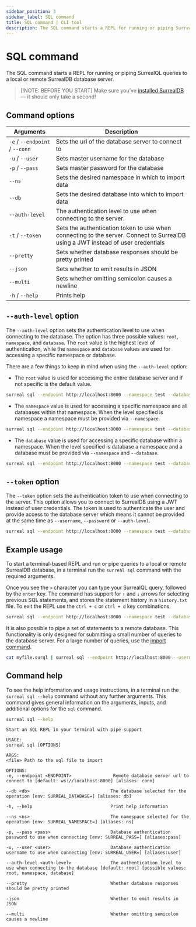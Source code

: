 ```yaml
---
sidebar_position: 3
sidebar_label: SQL command
title: SQL command | CLI tool
description: The SQL command starts a REPL for running or piping SurrealQL queries to a local or remote SurrealDB database server.
---
```


# SQL command

The SQL command starts a REPL for running or piping SurrealQL queries to a local or remote SurrealDB database server.

> [!NOTE: BEFORE YOU START]
> Make sure you’ve [installed SurrealDB](/docs/surrealdb/installation) — it should only take a second!

## Command options

<table>
    <thead>
        <tr>
            <th colspan="2">Arguments</th>
            <th>Description</th>
        </tr>
    </thead>
    <tbody>
        <tr>
            <td colspan="2">
                <code>-e</code> / <code>--endpoint</code> / <code>--conn</code>
               <Label label="optional" />
            </td>
            <td>
            Sets the url of the database server to connect to
            </td>
        </tr>
        <tr>
            <td colspan="2">
                <code>-u</code> / <code>--user</code>
                <Label label="required" />
            </td>
            <td>
                Sets master username for the database
            </td>
        </tr>
        <tr>
            <td colspan="2">
                <code>-p</code> / <code>--pass</code>
                <Label label="required" />
            </td>
            <td>
                Sets master password for the database
            </td>
        </tr>
        <tr>
            <td colspan="2">
                <code>--ns</code>
               <Label label="optional" />
            </td>
            <td>
                Sets the desired namespace in which to import data
            </td>
        </tr>
        <tr>
            <td colspan="2">
                <code>--db</code>
               <Label label="optional" />
            </td>
            <td>
                Sets the desired database into which to import data
            </td>
        </tr>
        <tr>
            <td colspan="2">
                <code>--auth-level</code>
               <Label label="optional" />
            </td>
            <td>
                The authentication level to use when connecting to the server.
            </td>
        </tr>
        <tr>
            <td colspan="2">
                <code>-t</code> / <code>--token</code>
               <Label label="optional" />
            </td>
            <td>
                Sets the authentication token to use when connecting to the server. Connect to SurrealDB using a JWT instead of user credentials
            </td>
        </tr>
        <tr>
            <td colspan="2">
                <code>--pretty</code>
               <Label label="optional" />
            </td>
            <td>
                Sets whether database responses should be pretty printed
            </td>
        </tr>
        <tr>
            <td colspan="2">
                <code>--json</code>
               <Label label="optional" />
            </td>
            <td>
                Sets whether to emit results in JSON
            </td>
        </tr>
        <tr>
            <td colspan="2">
                <code>--multi</code>
               <Label label="optional" />
            </td>
            <td>
                Sets whether omitting semicolon causes a newline
            </td>
        </tr>
        <tr>
            <td colspan="2">
                <code>-h</code> / <code>--help</code>
               <Label label="optional" />
            </td>
            <td>
                Prints help
            </td>
        </tr>
    </tbody>
</table>


## `--auth-level` option

<Since v="v2.0.0" />

The `--auth-level` option sets the authentication level to use when connecting to the database. The option has three possible values: `root`, `namespace`, and `database`. The `root` value is the highest level of authentication, while the `namespace` and `database` values are used for accessing a specific namespace or database.

There are a few things to keep in mind when using the `--auth-level` option:

- The `root` value is used for accessing the entire database server and if not specific is the default value.
```bash
surreal sql --endpoint http://localhost:8000 --namespace test --database test --auth-level root --username username --password password
```
- The `namespace` value is used for accessing a specific namespace and all databases within that namespace. When the level specified is namespace a namespace must be provided via `--namespace`.

```bash
surreal sql --endpoint http://localhost:8000 --namespace test --database test --auth-level namespace --username username --password password
```
- The `database` value is used for accessing a specific database within a namespace. When the level specified is database a namespace and a database must be provided via `--namespace` and `--database`.

```bash
surreal sql --endpoint http://localhost:8000 --namespace test --database test --auth-level database --username username --password password
```

## `--token` option

<Since v="v2.0.0" />

The `--token` option sets the authentication token to use when connecting to the server. This option allows you to connect to SurrealDB using a JWT instead of user credentials. The token is used to authenticate the user and provide access to the database server which means it cannot be provided at the same time as `--username`, `--password` or `--auth-level`.

```bash
surreal sql --endpoint http://localhost:8000 --namespace test --database test --token <token>
```

## Example usage

To start a terminal-based REPL and run or pipe queries to a local or remote SurrealDB database, in a terminal run the `surreal sql` command with the required arguments.

Once you see the `>` character you can type your SurrealQL query, followed by the `enter` key. The command has support for `↑` and `↓` arrows for selecting previous SQL statements, and stores the statement history in a `history.txt` file. To exit the REPL use the `ctrl + c` or `ctrl + d` key combinations.

```bash
surreal sql --endpoint http://localhost:8000 --namespace test --database test --auth-level root --username username --password password
```

It is also possible to pipe a set of statements to a remote database. This functionality is only designed for submitting a small number of queries to the database server. For a large number of queries, use the [import command](/docs/surrealdb/cli/import).

```bash
cat myfile.surql | surreal sql --endpoint http://localhost:8000 --username root --password root --namespace test --database test
```

## Command help
To see the help information and usage instructions, in a terminal run the `surreal sql --help` command without any further arguments. This command gives general information on the arguments, inputs, and additional options for the `sql` command.

```bash
surreal sql --help
```

```
Start an SQL REPL in your terminal with pipe support

USAGE:
surreal sql [OPTIONS]

ARGS:
<file> Path to the sql file to import

OPTIONS:
-e, --endpoint <ENDPOINT>                Remote database server url to connect to [default: ws://localhost:8000] [aliases: conn]

--db <db>                               The database selected for the operation [env: SURREAL_DATABASE=] [aliases: db]

-h, --help                              Print help information

--ns <ns>                               The namespace selected for the operation [env: SURREAL_NAMESPACE=] [aliases: ns]

-p, --pass <pass>                       Database authentication password to use when connecting [env: SURREAL_PASS=] [aliases:pass]

-u, --user <user>                       Database authentication username to use when connecting [env: SURREAL_USER=] [aliases:user]

--auth-level <auth-level>               The authentication level to use when connecting to the database [default: root] [possible values: root, namespace, database]

--pretty                                Whether database responses should be pretty printed

-json                                   Whether to emit results in JSON

--multi                                 Whether omitting semicolon causes a newline
```

